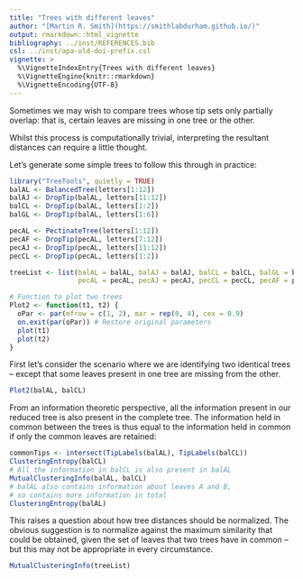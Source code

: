 ```yaml
---
title: "Trees with different leaves"
author: "[Martin R. Smith](https://smithlabdurham.github.io/)"
output: rmarkdown::html_vignette
bibliography: ../inst/REFERENCES.bib
csl: ../inst/apa-old-doi-prefix.csl
vignette: >
  %\VignetteIndexEntry{Trees with different leaves}
  %\VignetteEngine{knitr::rmarkdown}
  %\VignetteEncoding{UTF-8}
---
```


Sometimes we may wish to compare trees whose tip sets only partially overlap:
that is, certain leaves are missing in one tree or the other.

Whilst this process is computationally trivial, interpreting the resultant
distances can require a little thought.

Let's generate some simple trees to follow this through in practice:

```r
library("TreeTools", quietly = TRUE)
balAL <- BalancedTree(letters[1:12])
balAJ <- DropTip(balAL, letters[11:12])
balCL <- DropTip(balAL, letters[1:2])
balGL <- DropTip(balAL, letters[1:6])

pecAL <- PectinateTree(letters[1:12])
pecAF <- DropTip(pecAL, letters[7:12])
pecAJ <- DropTip(pecAL, letters[11:12])
pecCL <- DropTip(pecAL, letters[1:2])

treeList <- list(balAL = balAL, balAJ = balAJ, balCL = balCL, balGL = balGL,
                 pecAL = pecAL, pecAJ = pecAJ, pecCL = pecCL, pecAF = pecAF)

# Function to plot two trees
Plot2 <- function(t1, t2) {
  oPar <- par(mfrow = c(1, 2), mar = rep(0, 4), cex = 0.9)
  on.exit(par(oPar)) # Restore original parameters
  plot(t1)
  plot(t2)
}
```


First let's consider the scenario where we are identifying two identical trees
-- except that some leaves present in one tree are missing from the other.

```r
Plot2(balAL, balCL)
```

From an information theoretic perspective, all the information present in
our reduced tree is also present in the complete tree.
The information held in common between the trees is thus equal to the
information held in common if only the common leaves are retained:

```r
commonTips <- intersect(TipLabels(balAL), TipLabels(balCL))
ClusteringEntropy(balCL)
# All the information in balCL is also present in balAL
MutualClusteringInfo(balAL, balCL)
# balAL also contains information about leaves A and B,
# so contains more information in total
ClusteringEntropy(balAL)
```
This raises a question about how tree distances should be normalized.
The obvious suggestion is to normalize against the maximum similarity that could
be obtained, given the set of leaves that two trees have in common -- but
this may not be appropriate in every circumstance.

```r
MutualClusteringInfo(treeList)
```